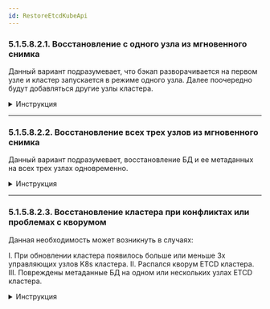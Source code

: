 ```yaml
---
id: RestoreEtcdKubeApi
---
```



### 5.1.5.8.2.1. Восстановление с одного узла из мгновенного снимка

Данный вариант подразумевает, что бэкап разворачивается на первом узле и кластер запускается в режиме одного узла.
Далее поочередно будут добавляться другие узлы кластера.

<details close>
  <summary>Инструкция</summary>
  <SingleNodeKubeApi/>
</details>

*****

### 5.1.5.8.2.2. Восстановление всех трех узлов из мгновенного снимка

Данный вариант подразумевает, восстановление БД и ее метаданных на всех трех узлах одновременно.

<details close>
  <summary>Инструкция</summary>
  <ThreeNodeKubeApi />
</details>

******

### 5.1.5.8.2.3. Восстановление кластера при конфликтах или проблемах с кворумом

Данная необходимость может возникнуть в случаях:

I. При обновлении кластера появилось больше или меньше 3х управляющих узлов K8s кластера.
II. Распался кворум ETCD кластера.
III. Повреждены метаданные БД на одном или нескольких узлах ETCD кластера.

<details close>
  <summary>Инструкция</summary>
  <CrushedNodeKubeApi />
</details>
